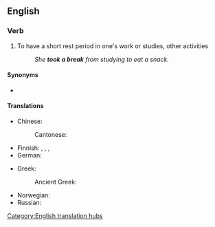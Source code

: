 ==English==

===Verb===
{{en-verb|[[take]]<,,took,taken> a [[break]]}}

# To have a short rest period in one's work or studies, other activities
#: ''She '''took a break''' from studying to eat a snack.''

====Synonyms====
* {{l|en|have a break}}

====Translations====
{{trans-top|to have a short rest period in one's work}}
* Chinese:
*: Cantonese: {{t|yue|休息|tr=jau1 sik1|sc=Hani}}
* Finnish: {{t+|fi|levätä}}, {{t|fi|[[pitää]] [[tauko]]}}, {{t+|fi|huilata}}, {{t|fi|huilia}}
* German: {{t|de|eine Pause machen}}
{{trans-mid}}
* Greek:
*: Ancient Greek: {{t|grc|ἀναπαύομαι}}
* Norwegian: {{t|no|ta en pause}}
* Russian: {{t+|ru|передохну́ть|pf}}
{{trans-bottom}}

[[Category:English translation hubs]]